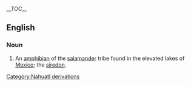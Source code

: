 {{wikipedia}}
__TOC__
==English==
===Noun===
#An [[amphibian]] of the [[salamander]] tribe found in the elevated lakes of [[Mexico]]; the [[siredon]].
[[Category:Nahuatl derivations]]